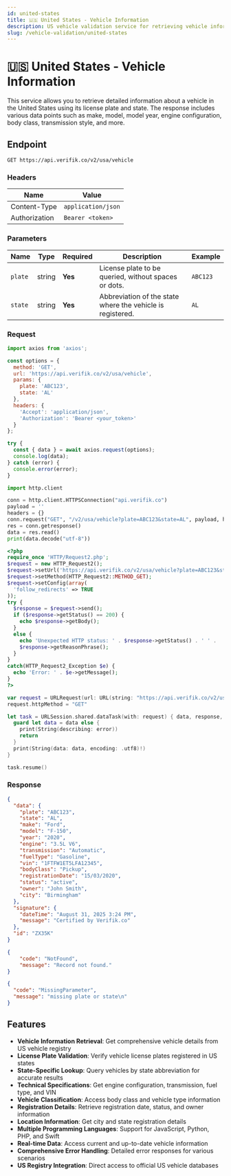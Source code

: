 ```yaml
---
id: united-states
title: 🇺🇸 United States - Vehicle Information
description: US vehicle validation service for retrieving vehicle information using license plate and state
slug: /vehicle-validation/united-states
---
```



# 🇺🇸 United States - Vehicle Information

This service allows you to retrieve detailed information about a vehicle in the United States using its license plate and state. The response includes various data points such as make, model, model year, engine configuration, body class, transmission style, and more.

## Endpoint

```
GET https://api.verifik.co/v2/usa/vehicle
```

### Headers

| Name          | Value              |
| ------------- | ------------------ |
| Content-Type  | `application/json` |
| Authorization | `Bearer <token>`   |

### Parameters

| Name | Type | Required | Description | Example |
| ---- | ---- | -------- | ----------- | ------- |
| `plate` | string | **Yes** | License plate to be queried, without spaces or dots. | `ABC123` |
| `state` | string | **Yes** | Abbreviation of the state where the vehicle is registered. | `AL` |

### Request

<Tabs>
  <TabItem value="javascript" label="JavaScript">

```javascript
import axios from 'axios';

const options = {
  method: 'GET',
  url: 'https://api.verifik.co/v2/usa/vehicle',
  params: {
    plate: 'ABC123',
    state: 'AL'
  },
  headers: {
    'Accept': 'application/json',
    'Authorization': 'Bearer <your_token>'
  }
};

try {
  const { data } = await axios.request(options);
  console.log(data);
} catch (error) {
  console.error(error);
}
```

  </TabItem>
  <TabItem value="python" label="Python">

```python
import http.client

conn = http.client.HTTPSConnection("api.verifik.co")
payload = ''
headers = {}
conn.request("GET", "/v2/usa/vehicle?plate=ABC123&state=AL", payload, headers)
res = conn.getresponse()
data = res.read()
print(data.decode("utf-8"))
```

  </TabItem>
  <TabItem value="php" label="PHP">

```php
<?php
require_once 'HTTP/Request2.php';
$request = new HTTP_Request2();
$request->setUrl('https://api.verifik.co/v2/usa/vehicle?plate=ABC123&state=AL');
$request->setMethod(HTTP_Request2::METHOD_GET);
$request->setConfig(array(
  'follow_redirects' => TRUE
));
try {
  $response = $request->send();
  if ($response->getStatus() == 200) {
    echo $response->getBody();
  }
  else {
    echo 'Unexpected HTTP status: ' . $response->getStatus() . ' ' .
    $response->getReasonPhrase();
  }
}
catch(HTTP_Request2_Exception $e) {
  echo 'Error: ' . $e->getMessage();
}
?>
```

  </TabItem>
  <TabItem value="swift" label="Swift">

```swift
var request = URLRequest(url: URL(string: "https://api.verifik.co/v2/usa/vehicle?plate=ABC123&state=AL")!,timeoutInterval: Double.infinity)
request.httpMethod = "GET"

let task = URLSession.shared.dataTask(with: request) { data, response, error in 
  guard let data = data else {
    print(String(describing: error))
    return
  }
  print(String(data: data, encoding: .utf8)!)
}

task.resume()
```

  </TabItem>
</Tabs>

### Response

<Tabs>
  <TabItem value="200" label="200">

```json
{
  "data": {
    "plate": "ABC123",
    "state": "AL",
    "make": "Ford",
    "model": "F-150",
    "year": "2020",
    "engine": "3.5L V6",
    "transmission": "Automatic",
    "fuelType": "Gasoline",
    "vin": "1FTFW1ET5LFA12345",
    "bodyClass": "Pickup",
    "registrationDate": "15/03/2020",
    "status": "active",
    "owner": "John Smith",
    "city": "Birmingham"
  },
  "signature": {
    "dateTime": "August 31, 2025 3:24 PM",
    "message": "Certified by Verifik.co"
  },
  "id": "ZX35K"
}
```

  </TabItem>
  <TabItem value="404" label="404">

```json
{
    "code": "NotFound",
    "message": "Record not found."
}
```

  </TabItem>
  <TabItem value="409" label="409">

```json
{
  "code": "MissingParameter",
  "message": "missing plate or state\n"
}
```

  </TabItem>
</Tabs>

## Features

- **Vehicle Information Retrieval**: Get comprehensive vehicle details from US vehicle registry
- **License Plate Validation**: Verify vehicle license plates registered in US states
- **State-Specific Lookup**: Query vehicles by state abbreviation for accurate results
- **Technical Specifications**: Get engine configuration, transmission, fuel type, and VIN
- **Vehicle Classification**: Access body class and vehicle type information
- **Registration Details**: Retrieve registration date, status, and owner information
- **Location Information**: Get city and state registration details
- **Multiple Programming Languages**: Support for JavaScript, Python, PHP, and Swift
- **Real-time Data**: Access current and up-to-date vehicle information
- **Comprehensive Error Handling**: Detailed error responses for various scenarios
- **US Registry Integration**: Direct access to official US vehicle databases
